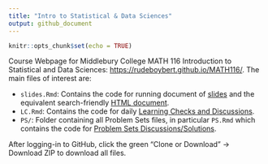 ```yaml
---
title: "Intro to Statistical & Data Sciences"
output: github_document
---
```


```r
knitr::opts_chunk$set(echo = TRUE)
```

Course Webpage for Middlebury College MATH 116 Introduction to Statistical and Data Sciences: <https://rudeboybert.github.io/MATH116/>. The main files of interest are:

* `slides.Rmd`: Contains the code for running document of [slides](https://rudeboybert.github.io/MATH116/slides.html) and the equivalent search-friendly [HTML document](https://rudeboybert.github.io/MATH116/notes.html).
* `LC.Rmd`: Contains the code for daily [Learning Checks and Discussions](https://rudeboybert.github.io/MATH116/LC.html).
* `PS/`: Folder containing all Problem Sets files, in particular `PS.Rmd` which contains the code for [Problem Sets Discussions/Solutions](https://rudeboybert.github.io/MATH116/PS/PS.html).

After logging-in to GitHub, click the green "Clone or Download" -> Download ZIP to download all files.
